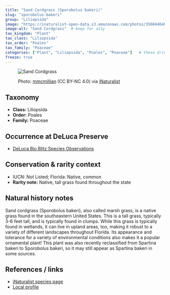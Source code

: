 ---
title: "Sand Cordgrass (Sporobolus bakeri)"
slug: "sporobolus-bakeri"
group: "Liliopsida"
image: "https://inaturalist-open-data.s3.amazonaws.com/photos/356044648/medium.jpeg"        # keep for thumbnails
image-alt: "Sand Cordgrass"  # keep for a11y
tax_kingdom: "Plant"
tax_class: "Liliopsida"
tax_order: "Poales"
tax_family: "Poaceae"
categories: ["Plant", "Liliopsida", "Poales", "Poaceae"]   # these drive the chips + filtering
freeze: true
---

<figure class="species-figure">

<img src="https://inaturalist-open-data.s3.amazonaws.com/photos/356044648/medium.jpeg" alt="Sand Cordgrass" class="species-photo"/>

<figcaption class="photo-credit">

Photo: <a href="https://www.inaturalist.org/people/mmcmillian">mmcmillian</a> (CC BY-NC 4.0) via <a href="https://www.inaturalist.org/observations/201674747">iNaturalist</a>

</figcaption>

</figure>

## Taxonomy

-   **Class:** Liliopsida
-   **Order:** Poales
-   **Family:** Poaceae

## Occurrence at DeLuca Preserve

-   [DeLuca Bio Blitz Species Observations](https://www.inaturalist.org/observations?project_id=191727&subview=table&taxon_id=773039)

## Conservation & rarity context

-   IUCN: Not Listed; Florida: Native, common
-   **Rarity note:** Native, tall grass found throughout the state

## Natural history notes

Sand cordgrass (Sporobolus bakeri), also called marsh grass, is a native grass found in the southeastern United States. This is a tall grass, typically 3-6 feet tall, and is typically found in clumps. While this grass is typically found in wetlands, it can live in upland areas, too, making it robust to a variety of different landscapes throughout Florida. Its appearance and tolerance for a variety of environmental conditions also makes it a popular ornamental plant! This plant was also recently reclassified from Spartina bakeri to Sporobolus bakeri, so it may still appear as Spartina bakeri in some sources. 

## References / links

-   [iNaturalist species page](https://plant-directory.ifas.ufl.edu/plant-directory/spartina-bakeri/)
-   [Local profile](https://plant-directory.ifas.ufl.edu/plant-directory/spartina-bakeri/)
